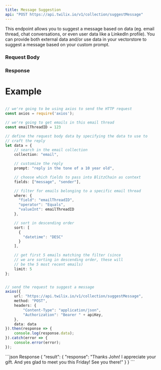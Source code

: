 ```yaml
---
title: Message Suggestion
api: "POST https://api.twilix.io/v1/collection/suggestMessage"
---
```


This endpoint allows you to suggest a message based on data (eg. email thread, chat conversations, or even user data like a LinkedIn profile). You can provide both external data and/or use data in your vectorstore to suggest a message based on your custom prompt.

### Request Body

<Snippet file="param-collection.mdx" />
<Snippet file="param-sort.mdx" />
<Snippet file="param-fields.mdx" />
<Snippet file="param-prompt.mdx" />
<Snippet file="param-where.mdx" />
<Snippet file="param-limit.mdx" />

### Response
<Snippet file="header-application-type.mdx" />



# Example
```typescript message-suggestion.ts

// we're going to be using axios to send the HTTP request
const axios = require('axios');

// we're going to get emails in this email thread
const emailThreadID = 123

// define the request body data by specifying the data to use to 
// craft the reply
let data = {
    // search in the email collection
    collection: "email",

    // customize the reply
    prompt: "reply in the tone of a 10 year old",

    // choose which fields to pass into BlitzChain as context
    fields: ["message", "sender"],

    // filter for emails belonging to a specific email thread
    where: {
      "field": "emailThreadID",
      "operator": "Equals",
      "valueInt": emailThreadID
    },

    // sort in descending order
    sort: [
      {
        "datetime": "DESC"
      }
    ],

    // get first 5 emails matching the filter (since 
    // we are sorting in descending order, these will 
    // be the 5 most recent emails)
    limit: 5
};


// send the request to suggest a message
axios({
    url: "https://api.twilix.io/v1/collection/suggestMessage",
    method: "POST",
    headers: {
        "Content-Type": "application/json",
        "Authorization": "Bearer " + apiKey,
    },
    data: data
}).then(response => {
    console.log(response.data);
}).catch(error => {
    console.error(error);
});


```



<ResponseExample>
```json Response
{
  "result": {
    "response": "Thanks John! I appreciate your gift. And yes glad to meet you this Friday! See you there!"
  }
}
```
</ResponseExample>
